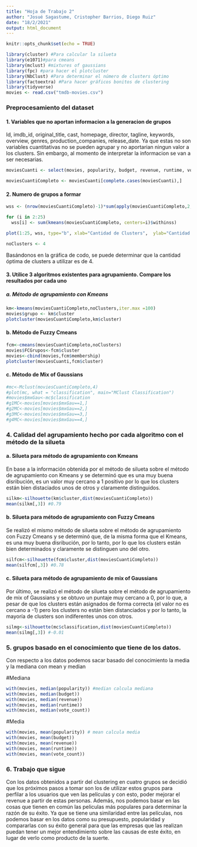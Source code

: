 ```yaml
---
title: "Hoja de Trabajo 2"
author: "Josué Sagastume, Cristopher Barrios, Diego Ruiz"
date: "18/2/2021"
output: html_document
---
```


```r
knitr::opts_chunk$set(echo = TRUE)
```

```r
library(cluster) #Para calcular la silueta
library(e1071)#para cmeans
library(mclust) #mixtures of gaussians
library(fpc) #para hacer el plotcluster
library(NbClust) #Para determinar el número de clusters óptimo
library(factoextra) #Para hacer gráficos bonitos de clustering
library(tidyverse)
movies <- read.csv("tmdb-movies.csv")
```

### Preprocesamiento del dataset
#### 1. Variables que no aportan informacion a la generacion de grupos

Id, imdb_id, original_title, cast, homepage, director, tagline, keywords, overview, genres, production_companies, release_date. Ya que estas no son variables cuantitativas no se pueden agrupar y no aportarian ningun valor a los clusters. Sin embargo, al momento de interpretar la informacion se van a ser necesarias.

```r
moviesCuanti <- select(movies, popularity, budget, revenue, runtime, vote_average, release_year)

moviesCuantiCompleto <- moviesCuanti[complete.cases(moviesCuanti),]
```

#### 2. Numero de grupos a formar
```r
wss <- (nrow(moviesCuantiCompleto)-1)*sum(apply(moviesCuantiCompleto,2,var))

for (i in 2:25) 
  wss[i] <- sum(kmeans(moviesCuantiCompleto, centers=i)$withinss)

plot(1:25, wss, type="b", xlab="Cantidad de Clusters",  ylab="Cantidad de suma de cuadrados")

noClusters <- 4
```

Basándonos en la gráfica de codo, se puede determinar que la cantidad óptima de clusters a utilizar es de 4.

#### 3. Utilice 3 algoritmos existentes para agrupamiento. Compare los resultados por cada uno
##### a. Método de agrupamiento con Kmeans

```r
km<-kmeans(moviesCuantiCompleto,noClusters,iter.max =100)
movies$grupo <- km$cluster
plotcluster(moviesCuantiCompleto,km$cluster)
```

#### b. Método de Fuzzy Cmeans
```r
fcm<-cmeans(moviesCuantiCompleto,noClusters)
movies$FCGrupos<-fcm$cluster
movies<-cbind(movies,fcm$membership)
plotcluster(moviesCuanti,fcm$cluster)
```

#### c. Método de Mix of Gaussians
```r
#mc<-Mclust(moviesCuantiCompleto,4)
#plot(mc, what = "classification", main="MClust Classification")
#movies$mxGau<-mc$classification
#g1MC<-movies[movies$mxGau==1,]
#g2MC<-movies[movies$mxGau==2,]
#g3MC<-movies[movies$mxGau==3,]
#g4MC<-movies[movies$mxGau==4,]
```

### 4. Calidad del agrupamiento hecho por cada algoritmo con el método de la silueta
#### a. Silueta para método de agrupamiento con Kmeans
En base a la información obtenida por el método de silueta sobre el método de agrupamiento con Kmeans y se determinó que es una muy buena disribución, es un valor muy cercano a 1 positivo por lo que los clusters están bien distaciados unos de otros y claramente distinguidos. 
```r
silkm<-silhouette(km$cluster,dist(moviesCuantiCompleto))
mean(silkm[,3]) #0.79
```

#### b. Silueta para método de agrupamiento con Fuzzy Cmeans
Se realizó el mismo método de silueta sobre el método de agrupamiento con Fuzzy Cmeans y se determinó que, de la misma forma que el Kmeans, es una muy buena disribución, por lo tanto, por lo que los clusters están bien determinados y claramente se distinguen uno del otro.
```r
silfcm<-silhouette(fcm$cluster,dist(moviesCuantiCompleto))
mean(silfcm[,3]) #0.78
```

#### c. Silueta para método de agrupamiento de mix of Gaussians
Por último, se realizó el método de silueta sobre el método de agrupamiento de mix of Gaussians y se obtuvo un puntaje muy cercano a 0, por lo que, a pesar de que los clusters están asignados de forma correcta (el valor no es cercano a -1) pero los clusters no están bien distanciados y por lo tanto, la mayoría de clusters son indiferentes unos con otros.
```r
silmg<-silhouette(mc$classification,dist(moviesCuantiCompleto))
mean(silmg[,3]) #-0.01
```

### 5. grupos  basado  en  el  conocimiento  que  tiene  de  los  datos. 
Con respecto a los datos podemos sacar basado del conocimiento la media y la mediana con mean y median

#Mediana
```r
with(movies, median(popularity)) #median calcula mediana
with(movies, median(budget))
with(movies, median(revenue))
with(movies, median(runtime))
with(movies, median(vote_count))
```
#Media
```r
with(movies, mean(popularity)) # mean calcula media
with(movies, mean(budget))
with(movies, mean(revenue))
with(movies, mean(runtime))
with(movies, mean(vote_count))
```

### 6. Trabajo que sigue
Con los datos obtenidos a partir del clustering en cuatro grupos se decidió que los próximos pasos a tomar son los de utilizar estos grupos para perfilar a los usuarios que ven las películas y con esto, poder mejorar el revenue a partir de estas personas. Además, nos podemos basar en las cosas que tienen en común las peliculas más populares para determinar la razón de su éxito. Ya que se tiene una similaridad entre las películas, nos podemos basar en los datos como su presupuesto, popularidad y compararlas con su éxito general para que las empresas que las realizan puedan tener un mejor entendimiento sobre las causas de este éxito, en lugar de verlo como producto de la suerte.
